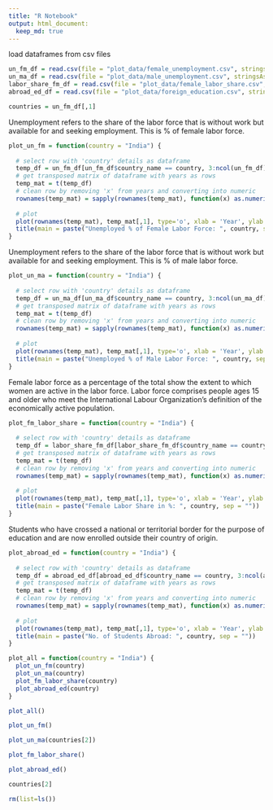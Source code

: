 ```yaml
---
title: "R Notebook"
output: html_document: 
  keep_md: true
---
```




load dataframes from csv files
```r
un_fm_df = read.csv(file = "plot_data/female_unemployment.csv", stringsAsFactors = FALSE)
un_ma_df = read.csv(file = "plot_data/male_unemployment.csv", stringsAsFactors = FALSE)
labor_share_fm_df = read.csv(file = "plot_data/female_labor_share.csv", stringsAsFactors = FALSE)
abroad_ed_df = read.csv(file = "plot_data/foreign_education.csv", stringsAsFactors = FALSE)
```

```r
countries = un_fm_df[,1]
```


Unemployment refers to the share of the labor force that is without work but available for and seeking employment. This is % of female labor force.
```r
plot_un_fm = function(country = "India") {
  
  # select row with 'country' details as dataframe
  temp_df = un_fm_df[un_fm_df$country_name == country, 3:ncol(un_fm_df)]
  # get transposed matrix of dataframe with years as rows
  temp_mat = t(temp_df)
  # clean row by removing 'x' from years and converting into numeric
  rownames(temp_mat) = sapply(rownames(temp_mat), function(x) as.numeric(gsub("x", "", x)))
  
  # plot
  plot(rownames(temp_mat), temp_mat[,1], type='o', xlab = 'Year', ylab = '% Unemployed Female')
  title(main = paste("Unemployed % of Female Labor Force: ", country, sep = ""))
}
```


Unemployment refers to the share of the labor force that is without work but available for and seeking employment. This is % of male labor force.
```r

plot_un_ma = function(country = "India") {
  
  # select row with 'country' details as dataframe
  temp_df = un_ma_df[un_ma_df$country_name == country, 3:ncol(un_ma_df)]
  # get transposed matrix of dataframe with years as rows
  temp_mat = t(temp_df)
  # clean row by removing 'x' from years and converting into numeric
  rownames(temp_mat) = sapply(rownames(temp_mat), function(x) as.numeric(gsub("x", "", x)))
  
  # plot
  plot(rownames(temp_mat), temp_mat[,1], type='o', xlab = 'Year', ylab = '% Unemployed Male')
  title(main = paste("Unemployed % of Male Labor Force: ", country, sep = ""))
}
```


Female labor force as a percentage of the total show the extent to which women are active in the labor force. Labor force comprises people ages 15 and older who meet the International Labour Organization's definition of the economically active population.
```r

plot_fm_labor_share = function(country = "India") {
  
  # select row with 'country' details as dataframe
  temp_df = labor_share_fm_df[labor_share_fm_df$country_name == country, 3:ncol(labor_share_fm_df)]
  # get transposed matrix of dataframe with years as rows
  temp_mat = t(temp_df)
  # clean row by removing 'x' from years and converting into numeric
  rownames(temp_mat) = sapply(rownames(temp_mat), function(x) as.numeric(gsub("x", "", x)))
  
  # plot
  plot(rownames(temp_mat), temp_mat[,1], type='o', xlab = 'Year', ylab = 'Female Share in %')
  title(main = paste("Female Labor Share in %: ", country, sep = ""))
}
```


Students who have crossed a national or territorial border for the purpose of education and are now enrolled outside their country of origin.
```r

plot_abroad_ed = function(country = "India") {
  
  # select row with 'country' details as dataframe
  temp_df = abroad_ed_df[abroad_ed_df$country_name == country, 3:ncol(abroad_ed_df)]
  # get transposed matrix of dataframe with years as rows
  temp_mat = t(temp_df)
  # clean row by removing 'x' from years and converting into numeric
  rownames(temp_mat) = sapply(rownames(temp_mat), function(x) as.numeric(gsub("x", "", x)))
  
  # plot
  plot(rownames(temp_mat), temp_mat[,1], type='o', xlab = 'Year', ylab = 'Students')
  title(main = paste("No. of Students Abroad: ", country, sep = ""))
}
```


```r
plot_all = function(country = "India") {
  plot_un_fm(country)
  plot_un_ma(country)
  plot_fm_labor_share(country)
  plot_abroad_ed(country)
}
```


```r
plot_all()
```



```r
plot_un_fm()
```

```r
plot_un_ma(countries[2])
```



```r
plot_fm_labor_share()
```


```r
plot_abroad_ed()
```




```r
countries[2]
```












```r
rm(list=ls())
```


